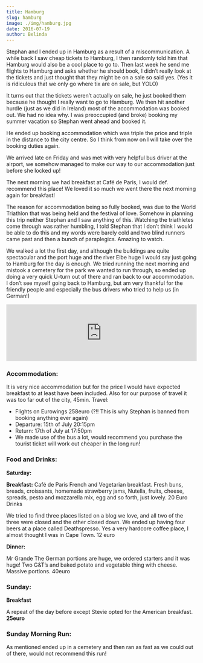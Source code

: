 ```yaml
---
title: Hamburg
slug: hamburg
image: ./img/hamburg.jpg
date: 2016-07-19
author: Belinda
---
```


Stephan and I ended up in Hamburg as a result of a miscommunication. A while back I saw cheap tickets to Hamburg, I then randomly told him that Hamburg would also be a cool place to go to. Then last week he send me flights to Hamburg and asks whether he should book, I didn’t really look at the tickets and just thought that they might be on a sale so said yes. (Yes it is ridiculous that we only go where tix are on sale, but YOLO)

It turns out that the tickets weren’t actually on sale, he just booked them because he thought I really want to go to Hamburg. We then hit another hurdle (just as we did in Ireland) most of the accommodation was booked out. We had no idea why. I was preoccupied (and broke) booking my summer vacation so Stephan went ahead and booked it.

He ended up booking accommodation which was triple the price and triple in the distance to the city centre. So I think from now on I will take over the booking duties again.

We arrived late on Friday and was met with very helpful bus driver at the airport, we somehow managed to make our way to our accommodation just before she locked up!

The next morning we had breakfast at Café de Paris, I would def. recommend this place! We loved it so much we went there the next morning again for breakfast!

The reason for accommodation being so fully booked, was due to the World Triathlon that was being held and the festival of love. Somehow in planning this trip neither Stephan and I saw anything of this. Watching the triathletes come through was rather humbling, I told Stephan that I don’t think I would be able to do this and my words were barely cold and two blind runners came past and then a bunch of paraplegics. Amazing to watch.

We walked a lot the first day, and although the buildings are quite spectacular and the port huge and the river Elbe huge I would say just going to Hamburg for the day is enough. We tried running the next morning and mistook a cemetery for the park we wanted to run through, so ended up doing a very quick U-turn out of there and ran back to our accommodation. I don’t see myself going back to Hamburg, but am very thankful for the friendly people and especially the bus drivers who tried to help us (in German!)

<div className="post-video">
  <iframe
    width="100%"
    height="auto"
    src="https://www.youtube.com/embed/-nvaY7bIa5E"
    frameborder="0"
    allow="accelerometer; autoplay; encrypted-media; gyroscope; picture-in-picture"
    allowfullscreen
  ></iframe>
</div>

### Accommodation:

It is very nice accommodation but for the price I would have expected breakfast to at least have been included. Also for our purpose of travel it was too far out of the city, 45min.
Travel:

- Flights on Eurowings 258euro (?!! This is why Stephan is banned from booking anything ever again)
- Departure: 15th of July 20:15pm
- Return: 17th of July at 17:50pm
- We made use of the bus a lot, would recommend you purchase the tourist ticket will work out cheaper in the long run!

### Food and Drinks:

**Saturday:**

**Breakfast:** Café de Paris
French and Vegetarian breakfast. Fresh buns, breads, croissants, homemade strawberry jams, Nutella, fruits, cheese, spreads, pesto and mozzarella mix, egg and so forth, just lovely. 20 Euro
Drinks

We tried to find three places listed on a blog we love, and all two of the three were closed and the other closed down. We ended up having four beers at a place called Deathspresso. Yes a very hardcore coffee place, I almost thought I was in Cape Town. 12 euro

**Dinner:**

Mr Grande
The German portions are huge, we ordered starters and it was huge!
Two G&T’s and baked potato and vegetable thing with cheese. Massive portions. 40euro

### Sunday:

**Breakfast**

A repeat of the day before except Stevie opted for the American breakfast. **25euro**

### Sunday Morning Run:

As mentioned ended up in a cemetery and then ran as fast as we could out of there, would not recommend this run!
